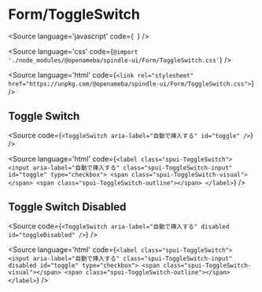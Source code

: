 
<Meta of={ToggleSwitchStories} />

# Form/ToggleSwitch

<Source
  language='javascript'
  code={`
  `}
/>

<Source
  language='css'
  code={`@import './node_modules/@openameba/spindle-ui/Form/ToggleSwitch.css'`}
/>

<Source
  language='html'
  code={`<link rel="stylesheet" href="https://unpkg.com/@openameba/spindle-ui/Form/ToggleSwitch.css">`}
/>

## Toggle Switch

<Story of={ToggleSwitchStories.ToggleSwitch} />

<Source
  code={`
<ToggleSwitch aria-label="自動で挿入する" id="toggle" />
  `}
/>

<Source
  language='html'
  code={`
<label class="spui-ToggleSwitch">
  <input aria-label="自動で挿入する" class="spui-ToggleSwitch-input" id="toggle" type="checkbox">
  <span class="spui-ToggleSwitch-visual"></span>
  <span class="spui-ToggleSwitch-outline"></span>
</label>
  `}
/>

## Toggle Switch Disabled

<Story of={ToggleSwitchStories.ToggleSwitchDisabled} />

<Source
  code={`
<ToggleSwitch aria-label="自動で挿入する" disabled id="toggleDisabled" />
  `}
/>

<Source
  language='html'
  code={`
<label class="spui-ToggleSwitch">
  <input aria-label="自動で挿入する" class="spui-ToggleSwitch-input" disabled id="toggle" type="checkbox">
  <span class="spui-ToggleSwitch-visual"></span>
  <span class="spui-ToggleSwitch-outline"></span>
</label>
  `}
/>

